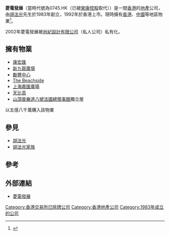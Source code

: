 '''菱電發展'''（當時代號為0745.HK（已被[[榮康控股|榮康控股]]取代））是一間[[香港|香港]]的[[地產|地產]]公司，由[[胡法光|胡法光]]先生於1983年創立，1992年於香港上市。現時擁有[[香港|香港]]、[[中國|中國]]等地區物業<ref>{{Cite web |url=http://www.rdl.hk/corp/index.html |title=菱電發展有限公司簡介 |access-date=2016-10-25 |archive-date=2020-02-24 |archive-url=https://web.archive.org/web/20200224014152/http://www.rdl.hk/corp/index.html |dead-url=no }}</ref>。

2002年菱電發展被[[尚紀設計有限公司|尚紀設計有限公司]]（私人公司）私有化。

==擁有物業==
*[[康宏匯|康宏匯]]
*[[新九龍廣場|新九龍廣場]]
*[[勵豐中心|勵豐中心]]
*[[The_Beachside|The Beachside]]
*[[上海嘉匯廣場|上海嘉匯廣場]]
*[[天比高|天比高]]
*[[山頂普樂道八號法國總領事館|山頂普樂道八號法國總領事館]]獨立屋
以五億八千萬購入該物業

==參見==
*[[胡法光|胡法光]]
*[[胡法光家族|胡法光家族]]

==參考==
{{reflist}}

== 外部連結==
*[http://www.rdl.hk 菱電發展] {{Wayback|url=http://www.rdl.hk/ |date=20201204163313 }}

[[Category:香港交易所已除牌公司|Category:香港交易所已除牌公司]]
[[Category:香港地產公司|Category:香港地產公司]]
[[Category:1983年成立的公司|Category:1983年成立的公司]]